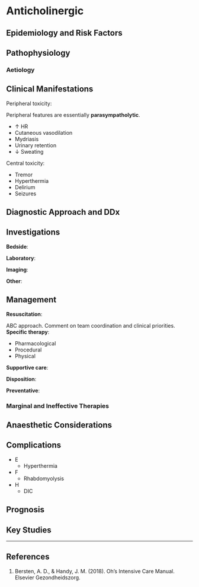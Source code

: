# Anticholinergic


## Epidemiology and Risk Factors

## Pathophysiology

### Aetiology

## Clinical Manifestations

Peripheral toxicity:

:::column-margin
Peripheral features are essentially **parasympatholytic**.
:::

* ↑ HR
* Cutaneous vasodilation
* Mydriasis
* Urinary retention
* ↓ Sweating


Central toxicity:

* Tremor
* Hyperthermia
* Delirium
* Seizures

## Diagnostic Approach and DDx

## Investigations

**Bedside**:

**Laboratory**:

**Imaging**:

**Other**:

## Management

**Resuscitation**:

ABC approach. Comment on team coordination and clinical priorities.
**Specific therapy**:

* Pharmacological
* Procedural
* Physical

**Supportive care**:

**Disposition**:

**Preventative**:


### Marginal and Ineffective Therapies

## Anaesthetic Considerations

## Complications

* E
	* Hyperthermia
* F
	* Rhabdomyolysis
* H
	* DIC

## Prognosis

## Key Studies


---

## References

1. Bersten, A. D., & Handy, J. M. (2018). Oh’s Intensive Care Manual. Elsevier Gezondheidszorg.

